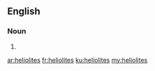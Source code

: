 ==English==

===Noun===
{{head|en}}

# {{plural of|heliolite}}

[[ar:heliolites]]
[[fr:heliolites]]
[[ku:heliolites]]
[[my:heliolites]]